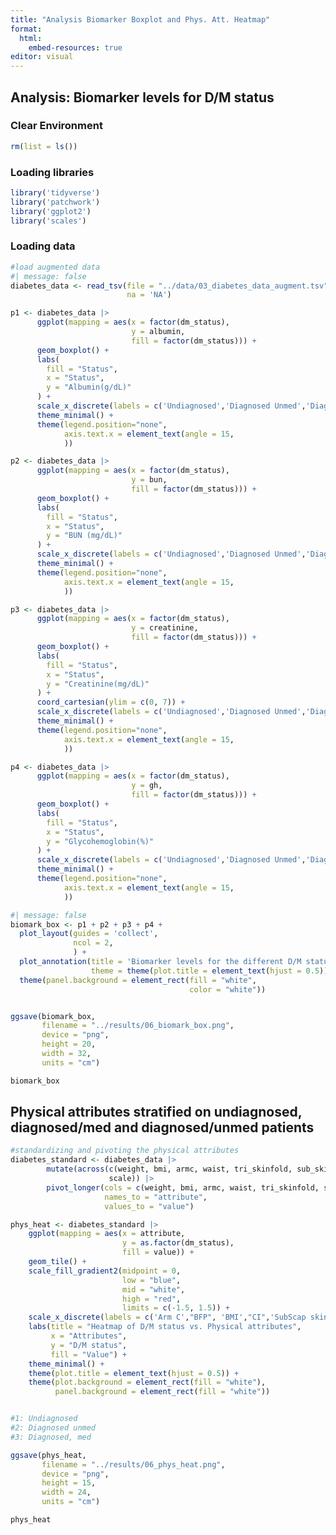```yaml
---
title: "Analysis Biomarker Boxplot and Phys. Att. Heatmap"
format:
  html:
    embed-resources: true
editor: visual
---
```


## Analysis: Biomarker levels for D/M status

### Clear Environment

```r
rm(list = ls())
```

### Loading libraries

```r
library('tidyverse')
library('patchwork')
library('ggplot2')
library('scales')

```

### Loading data

```r
#load augmented data
#| message: false
diabetes_data <- read_tsv(file = "../data/03_diabetes_data_augment.tsv",
                          na = 'NA')

```

```r
p1 <- diabetes_data |> 
      ggplot(mapping = aes(x = factor(dm_status), 
                           y = albumin, 
                           fill = factor(dm_status))) +
      geom_boxplot() +
      labs(
        fill = "Status",
        x = "Status",
        y = "Albumin(g/dL)"
      ) + 
      scale_x_discrete(labels = c('Undiagnosed','Diagnosed Unmed','Diagnosed Med')) +
      theme_minimal() +
      theme(legend.position="none",
            axis.text.x = element_text(angle = 15,
            ))

```

```r
p2 <- diabetes_data |> 
      ggplot(mapping = aes(x = factor(dm_status), 
                           y = bun, 
                           fill = factor(dm_status))) +
      geom_boxplot() +
      labs(
        fill = "Status",
        x = "Status",
        y = "BUN (mg/dL)"
      ) + 
      scale_x_discrete(labels = c('Undiagnosed','Diagnosed Unmed','Diagnosed Med')) +
      theme_minimal() +
      theme(legend.position="none",
            axis.text.x = element_text(angle = 15,
            ))

```

```r
p3 <- diabetes_data |> 
      ggplot(mapping = aes(x = factor(dm_status), 
                           y = creatinine, 
                           fill = factor(dm_status))) +
      geom_boxplot() +
      labs(
        fill = "Status",
        x = "Status",
        y = "Creatinine(mg/dL)"
      ) + 
      coord_cartesian(ylim = c(0, 7)) +
      scale_x_discrete(labels = c('Undiagnosed','Diagnosed Unmed','Diagnosed Med')) +
      theme_minimal() +
      theme(legend.position="none",
            axis.text.x = element_text(angle = 15,
            ))
```

```r
p4 <- diabetes_data |> 
      ggplot(mapping = aes(x = factor(dm_status), 
                           y = gh, 
                           fill = factor(dm_status))) +
      geom_boxplot() +
      labs(
        fill = "Status",
        x = "Status",
        y = "Glycohemoglobin(%)"
      ) + 
      scale_x_discrete(labels = c('Undiagnosed','Diagnosed Unmed','Diagnosed Med')) +
      theme_minimal() +
      theme(legend.position="none", 
            axis.text.x = element_text(angle = 15,
            ))

```

```r
#| message: false
biomark_box <- p1 + p2 + p3 + p4 + 
  plot_layout(guides = 'collect',
              ncol = 2,
              ) +
  plot_annotation(title = 'Biomarker levels for the different D/M statuses',
                  theme = theme(plot.title = element_text(hjust = 0.5))) +
  theme(panel.background = element_rect(fill = "white", 
                                        color = "white")) 


ggsave(biomark_box, 
       filename = "../results/06_biomark_box.png",
       device = "png",
       height = 20, 
       width = 32, 
       units = "cm")

biomark_box

```

## Physical attributes stratified on undiagnosed, diagnosed/med and diagnosed/unmed patients

```r
#standardizing and pivoting the physical attributes
diabetes_standard <- diabetes_data |> 
        mutate(across(c(weight, bmi, armc, waist, tri_skinfold, sub_skinfold, bfp, ci), 
                      scale)) |> 
        pivot_longer(cols = c(weight, bmi, armc, waist, tri_skinfold, sub_skinfold, bfp, ci), 
                     names_to = "attribute", 
                     values_to = "value")

```

```r
phys_heat <- diabetes_standard |> 
    ggplot(mapping = aes(x = attribute, 
                         y = as.factor(dm_status), 
                         fill = value)) +
    geom_tile() +
    scale_fill_gradient2(midpoint = 0,
                         low = "blue",
                         mid = "white",
                         high = "red",
                         limits = c(-1.5, 1.5)) +
    scale_x_discrete(labels = c('Arm C',"BFP", 'BMI',"CI",'SubScap skin', "Tricep skin", "Waist", "Weight")) +
    labs(title = "Heatmap of D/M status vs. Physical attributes",
         x = "Attributes",
         y = "D/M status",
         fill = "Value") + 
    theme_minimal() +
    theme(plot.title = element_text(hjust = 0.5)) +
    theme(plot.background = element_rect(fill = "white"),
          panel.background = element_rect(fill = "white"))


#1: Undiagnosed
#2: Diagnosed unmed
#3: Diagnosed, med

ggsave(phys_heat, 
       filename = "../results/06_phys_heat.png",
       device = "png",
       height = 15, 
       width = 24, 
       units = "cm")

phys_heat
```
